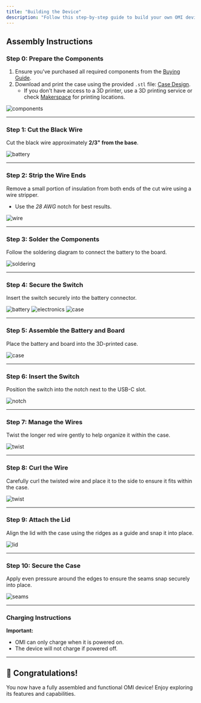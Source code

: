 ```yaml
---
title: "Building the Device"
description: "Follow this step-by-step guide to build your own OMI device"
---
```


## Assembly Instructions[​](#assembly-instructions "Direct link to Assembly Instructions")

### **Step 0: Prepare the Components**[​](#step-0-prepare-the-components "Direct link to step-0-prepare-the-components")

1. Ensure you've purchased all required components from the [Buying Guide](https://docs.omi.me/docs/assembly/Buying_Guide).
2. Download and print the case using the provided `.stl` file: [Case Design](https://github.com/BasedHardware/omi/tree/main/omi/hardware/triangle%20v1).
   * If you don't have access to a 3D printer, use a 3D printing service or check [Makerspace](https://makerspace.com/) for printing locations.

![components](/images/docs/assembly/images/latest_assembly/components.png)

***

### **Step 1: Cut the Black Wire**[​](#step-1-cut-the-black-wire "Direct link to step-1-cut-the-black-wire")

Cut the black wire approximately **2/3" from the base**.

![battery](/images/docs/assembly/images/latest_assembly/1.png)

***

### **Step 2: Strip the Wire Ends**[​](#step-2-strip-the-wire-ends "Direct link to step-2-strip-the-wire-ends")

Remove a small portion of insulation from both ends of the cut wire using a wire stripper.

* Use the *28 AWG* notch for best results.

![wire](/images/docs/assembly/images/latest_assembly/2.png)

***

### **Step 3: Solder the Components**[​](#step-3-solder-the-components "Direct link to step-3-solder-the-components")

Follow the soldering diagram to connect the battery to the board.

![soldering](/images/docs/assembly/images/latest_assembly/3.png)

***

### **Step 4: Secure the Switch**[​](#step-4-secure-the-switch "Direct link to step-4-secure-the-switch")

Insert the switch securely into the battery connector.

![battery](/images/docs/assembly/images/latest_assembly/4.png) ![electronics](/images/docs/assembly/images/latest_assembly/electronics.png) ![case](/images/docs/assembly/images/latest_assembly/case.png)

***

### **Step 5: Assemble the Battery and Board**[​](#step-5-assemble-the-battery-and-board "Direct link to step-5-assemble-the-battery-and-board")

Place the battery and board into the 3D-printed case.

![case](/images/docs/assembly/images/latest_assembly/5.png)

***

### **Step 6: Insert the Switch**[​](#step-6-insert-the-switch "Direct link to step-6-insert-the-switch")

Position the switch into the notch next to the USB-C slot.

![notch](/images/docs/assembly/images/latest_assembly/6.png)

***

### **Step 7: Manage the Wires**[​](#step-7-manage-the-wires "Direct link to step-7-manage-the-wires")

Twist the longer red wire gently to help organize it within the case.

![twist](/images/docs/assembly/images/latest_assembly/7.png)

***

### **Step 8: Curl the Wire**[​](#step-8-curl-the-wire "Direct link to step-8-curl-the-wire")

Carefully curl the twisted wire and place it to the side to ensure it fits within the case.

![twist](/images/docs/assembly/images/latest_assembly/8.png)

***

### **Step 9: Attach the Lid**[​](#step-9-attach-the-lid "Direct link to step-9-attach-the-lid")

Align the lid with the case using the ridges as a guide and snap it into place.

![lid](/images/docs/assembly/images/latest_assembly/9.png)

***

### **Step 10: Secure the Case**[​](#step-10-secure-the-case "Direct link to step-10-secure-the-case")

Apply even pressure around the edges to ensure the seams snap securely into place.

![seams](/images/docs/assembly/images/latest_assembly/10.png)

***

### Charging Instructions[​](#charging-instructions "Direct link to Charging Instructions")

**Important:**

* OMI can only charge when it is powered on.
* The device will not charge if powered off.

***

## 🎉 Congratulations\![​](#-congratulations "Direct link to 🎉 Congratulations!")

You now have a fully assembled and functional OMI device! Enjoy exploring its features and capabilities.
